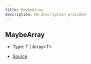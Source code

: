 ```yaml
---
title: MaybeArray
description: No description provided
---
```


## MaybeArray

- Type: T \| Array\<T>

- [Source](https://github.com/underctrl-io/commandkit/blob/83ef44f10b86e30835e8636786e5222cac412af9/packages/commandkit/src/components/common/types.ts#L1)